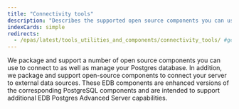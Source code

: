 ```yaml
---
title: "Connectivity tools"
description: "Describes the supported open source components you can use to connect to as well as manage your Postgres database"
indexCards: simple
redirects:
  - /epas/latest/tools_utilities_and_components/connectivity_tools/ #generated for docs/epas/reorg-role-use-case-mode
---
```


We package and support a number of open source components you can use to connect to as well as manage your Postgres database. In addition, we package and support open-source components to connect your server to external data sources. These EDB components are enhanced versions of the corresponding PostgreSQL components and are intended to support additional EDB Postgres Advanced Server capabilities.
